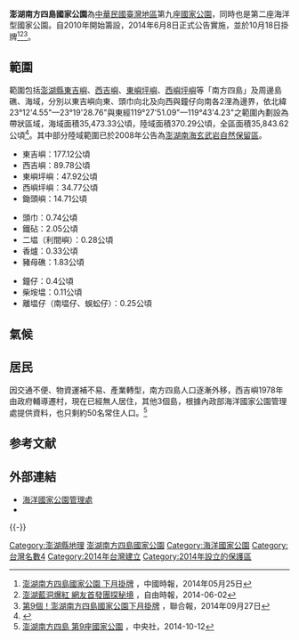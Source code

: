 {{Infobox protected area
| name            = 澎湖南方四島國家公園<br><small>South Penghu Marine National Park
| iucn_category   = II
| photo           = DongJi Island (21359619055).jpg
| photo_caption   = 東吉嶼
| photo_width     = 250
| map             = 
| map_caption     = 
| map_width       = 250
| location        = {{ROC-TW}}<br>[[澎湖縣|澎湖縣]]
| nearest_city    = [[馬公市|馬公市]]
| lat_d           = 
| long_d          = 
| area            = {{convert|35,843.62|ha|km2|sigfig=3}}
| established     = 2014年6月8日
| visitation_num  = 
| visitation_year = 
| visitation_ref  = 
| governing_body  = [[內政部營建署|內政部營建署]]<br/>[[海洋國家公園管理處|海洋國家公園管理處]]
| website         = [http://www.marine.gov.tw/ www.marine.gov.tw]
}}

'''澎湖南方四島國家公園'''為[[中華民國|中華民國]][[臺灣地區|臺灣地區]]第九座[[國家公園|國家公園]]，同時也是第二座海洋型國家公園。自2010年開始籌設，2014年6月8日正式公告實施，並於10月18日掛牌<ref>[http://www.chinatimes.com/newspapers/20140525000261-260102 澎湖南方四島國家公園 下月掛牌] {{Wayback|url=http://www.chinatimes.com/newspapers/20140525000261-260102 |date=20190412065503 }}，中國時報，2014年05月25日</ref><ref>[http://news.ltn.com.tw/news/local/paper/784155 澎湖藍洞爆紅 網友首發團探秘境] {{Wayback|url=http://news.ltn.com.tw/news/local/paper/784155 |date=20181026025052 }}，自由時報，2014-06-02</ref><ref>[http://udn.com/NEWS/BREAKINGNEWS/BREAKINGNEWS9/8963606.shtml 第9個！澎湖南方四島國家公園下月掛牌] {{Wayback|url=http://udn.com/NEWS/BREAKINGNEWS/BREAKINGNEWS9/8963606.shtml |date=20141001032137 }}，聯合報，2014年09月27日</ref>。

== 範圍 ==
範圍包括[[澎湖縣|澎湖縣]][[東吉嶼|東吉嶼]]、[[西吉嶼|西吉嶼]]、[[東嶼坪嶼|東嶼坪嶼]]、[[西嶼坪嶼|西嶼坪嶼]]等「南方四島」及周邊島礁、海域，分別以東吉嶼向東、頭巾向北及向西與鐘仔向南各2浬為邊界，依北緯23°12'4.55"—23°19'28.76"與東經119°27'51.09"—119°43'4.23"之範圍內劃設為帶狀區域，海域面積35,473.33公頃，陸域面積370.29公頃，全區面積35,843.62公頃<ref name="計畫書">{{Cite web |url=http://cpabm.cpami.gov.tw/docsrc/files/10205151719_%E6%BE%8E%E6%B9%96%E5%8D%97%E6%96%B9%E5%9B%9B%E5%B3%B6%E6%B5%B7%E6%B4%8B%E5%9C%8B%E5%AE%B6%E5%85%AC%E5%9C%92%E8%A8%88%E7%95%AB%E6%9B%B8(%E8%8D%89%E6%A1%88)_%E5%A0%B1%E7%BD%B210204_1.pdf |title=澎湖南方四島海洋國家公園計畫書(草案) |publisher=海洋國家公園管理處 |format=PDF |date=2013-04 |access-date=2013-05-25 |archive-date=2016-04-17 |archive-url=https://web.archive.org/web/20160417160637/http://cpabm.cpami.gov.tw/docsrc/files/10205151719_%E6%BE%8E%E6%B9%96%E5%8D%97%E6%96%B9%E5%9B%9B%E5%B3%B6%E6%B5%B7%E6%B4%8B%E5%9C%8B%E5%AE%B6%E5%85%AC%E5%9C%92%E8%A8%88%E7%95%AB%E6%9B%B8(%E8%8D%89%E6%A1%88)_%E5%A0%B1%E7%BD%B210204_1.pdf |dead-url=no }}</ref>。其中部分陸域範圍已於2008年公告為[[澎湖南海玄武岩自然保留區|澎湖南海玄武岩自然保留區]]。 
{{Col-begin}}
{{Col-3}}
*東吉嶼：177.12公頃
*西吉嶼：89.78公頃
*東嶼坪嶼：47.92公頃
*西嶼坪嶼：34.77公頃
*鋤頭嶼：14.71公頃
{{Col-3}}
*頭巾：0.74公頃
*鐵砧：2.05公頃
*二塭（利間嶼）：0.28公頃
*香爐：0.33公頃
*豬母礁：1.83公頃
{{Col-3}}
*鐘仔：0.4公頃
*柴垵塭：0.11公頃
*離塭仔（南塭仔、蜈蚣仔）：0.25公頃
{{Col-end}}

== 氣候 ==
{{Weather box
|location = 東吉島氣象站1981–2010年
|metric first = y
|single line = y
|Jan high C = 19.7
|Feb high C = 20.3
|Mar high C = 22.7
|Apr high C = 25.7
|May high C = 28.0
|Jun high C = 29.4
|Jul high C = 30.6
|Aug high C = 30.5
|Sep high C = 29.6
|Oct high C = 27.4
|Nov high C = 24.6
|Dec high C = 21.5
|year high C = 25.84
|Jan low C = 16.4
|Feb low C = 16.6
|Mar low C = 18.4
|Apr low C = 21.5
|May low C = 23.9
|Jun low C = 25.7
|Jul low C = 26.6
|Aug low C = 26.4
|Sep low C = 25.7
|Oct low C = 24.0
|Nov low C = 21.3
|Dec low C = 18.2
|year low C = 22.1

|rain colour = green
|Jan rain mm = 16.9
|Feb rain mm = 30.8
|Mar rain mm = 44.9
|Apr rain mm = 67.7
|May rain mm = 135.4
|Jun rain mm = 183.7
|Jul rain mm = 177.3
|Aug rain mm = 207.9
|Sep rain mm = 120.0
|Oct rain mm = 31.5
|Nov rain mm = 20.6
|Dec rain mm = 17.0
|year rain mm = 1053.7
|Jan humidity = 79.5
|Feb humidity = 82.0
|Mar humidity = 81.9
|Apr humidity = 82.6
|May humidity = 84.0
|Jun humidity = 86.2
|Jul humidity = 84.4
|Aug humidity = 85.1
|Sep humidity = 83.3
|Oct humidity = 79.1
|Nov humidity = 78.3
|Dec humidity = 77.3
|year humidity = 82.0
|Jan rain days = 3.8
|Feb rain days = 3.8
|Mar rain days = 5.0
|Apr rain days = 6.8
|May rain days = 8.0
|Jun rain days = 9.8
|Jul rain days = 8.4
|Aug rain days = 9.5
|Sep rain days = 6.6
|Oct rain days = 1.6
|Nov rain days = 2.3
|Dec rain days = 1.9
|unit rain days = 0.1 mm
|Jan sun = 122.6
|Feb sun = 103.7
|Mar sun = 146.3
|Apr sun = 167.5
|May sun = 202.4
|Jun sun = 211.0
|Jul sun = 270.0
|Aug sun = 240.3
|Sep sun = 223.8
|Oct sun = 211.3
|Nov sun = 152.9
|Dec sun = 129.7
|year sun = 2181.5
|source 1 = [[交通部中央氣象局|交通部中央氣象局]]<ref name=CWB>{{cite web |url=http://www.cwb.gov.tw/V7/climate/monthlyMean/Taiwan_tx.htm |title=氣候統計|publisher=[[交通部中央氣象局|交通部中央氣象局]] |access-date=2014-10-31|archive-url=https://web.archive.org/web/20130510152225/http://www.cwb.gov.tw/V7/climate/monthlyMean/Taiwan_tx.htm |archive-date=2013-05-10|dead-url=yes}}</ref>
}}

== 居民 ==
因交通不便、物資運補不易、產業轉型，南方四島人口逐漸外移，西吉嶼1978年由政府輔導遷村，現在已經無人居住，其他3個島，根據內政部海洋國家公園管理處提供資料，也只剩約50名常住人口。<ref>[http://www.cna.com.tw/news/aipl/201410120020-1.aspx 澎湖南方四島 第9座國家公園] {{Wayback|url=http://www.cna.com.tw/news/aipl/201410120020-1.aspx |date=20160304133830 }}，中央社，2014-10-12</ref>

== 参考文献 ==
{{Reflist}}

== 外部連結 ==
{{Commons category|South Penghu Marine National Park}}
* [https://www.marine.gov.tw/ 海洋國家公園管理處] {{Wayback|url=https://www.marine.gov.tw/ |date=20210422173304 }}
* {{Facebook|marinenph|海洋國家公園管理處}}

{{-}}
{{台灣國家公園}}
{{中華民國島嶼}}
{{Portal bar|中華民國|臺灣|澎湖|公園}}

[[Category:澎湖縣地理|Category:澎湖縣地理]]
[[Category:澎湖南方四島國家公園|]]
[[Category:海洋國家公園|Category:海洋國家公園]]
[[Category:台灣名數4|Category:台灣名數4]]
[[Category:2014年台灣建立|Category:2014年台灣建立]]
[[Category:2014年設立的保護區|Category:2014年設立的保護區]]